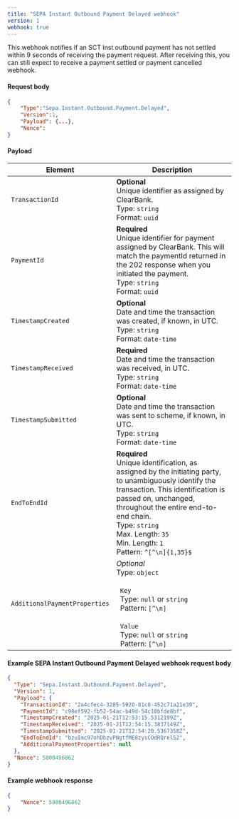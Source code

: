 ```yaml
---
title: "SEPA Instant Outbound Payment Delayed webhook"
version: 1
webhook: true
---
```



This webhook notifies if an SCT Inst outbound payment has not settled within 9 seconds of receiving the payment request. After receiving this, you can still expect to receive a payment settled or payment cancelled webhook.

#### Request body

```json
{
    "Type":"Sepa.Instant.Outbound.Payment.Delayed",
    "Version":1,
    "Payload": {...},
    "Nonce":
}
```

#### Payload

| Element                       | Description                                                                                                                                                                                                                                                                                               |
| ----------------------------- | --------------------------------------------------------------------------------------------------------------------------------------------------------------------------------------------------------------------------------------------------------------------------------------------------------- |
| `TransactionId`               | **Optional**<br />Unique identifier as assigned by ClearBank.<br/>Type: `string`<br/>Format: `uuid`                                                                                                                                                                                                       |
| `PaymentId`                   | **Required**<br />Unique identifier for payment assigned by ClearBank. This will match the paymentId returned in the 202 response when you initiated the payment.<br/>Type: `string` <br/>Format: `uuid`                                                                                                  |
| `TimestampCreated`            | **Optional**<br />Date and time the transaction was created, if known, in UTC.<br /> Type: `string`<br/>Format: `date-time`                                                                                                                                                                                             |
| `TimestampReceived`           | **Required**<br />Date and time the transaction was received, in UTC.<br /> Type: `string`<br/>Format: `date-time`                                                                                                                                                                                             |
| `TimestampSubmitted`          | **Optional**<br />Date and time the transaction was sent to scheme, if known, in UTC.<br /> Type: `string`<br/>Format: `date-time`                                                                                                                                                                            |
| `EndToEndId`                  | **Required**<br />Unique identification, as assigned by the initiating party, to unambiguously identify the transaction. This identification is passed on, unchanged, throughout the entire end-to-end chain.<br/>Type: `string`<br/>Max. Length: `35`<br/>Min. Length: `1` <br/>Pattern: `^[^\n]{1,35}$` |
| `AdditionalPaymentProperties` | *Optional*<br />Type: `object`<br/><br/>&nbsp;&nbsp;`Key`<br/>&nbsp;&nbsp;Type: `null` or `string`<br/>&nbsp;&nbsp;Pattern: `[^\n]`<br/><br/>&nbsp;&nbsp;`Value`<br/>&nbsp;&nbsp;Type: `null` or `string`<br/>&nbsp;&nbsp;Pattern: `[^\n]`                                                                |


#### Example SEPA Instant Outbound Payment Delayed webhook request body

```json
{
  "Type": "Sepa.Instant.Outbound.Payment.Delayed",
  "Version": 1,
  "Payload": {
    "TransactionId": "2a4cfec4-3285-5028-81c8-452c71a21e39",
    "PaymentId": "c98ef592-fb52-54ac-b49d-54c10bfde8bf",
    "TimestampCreated": "2025-01-21T12:53:15.5312199Z",
    "TimestampReceived": "2025-01-21T12:54:15.3837149Z",
    "TimestampSubmitted": "2025-01-21T12:54:20.5367358Z",
    "EndToEndId": "bzuImc97ohDbzvPNgtfME8zysCOdRQrel52",
    "AdditionalPaymentProperties": null 
  }, 
  "Nonce": 5800496862
}
```

#### Example webhook response

```json
{
    "Nonce": 5800496862
}
```